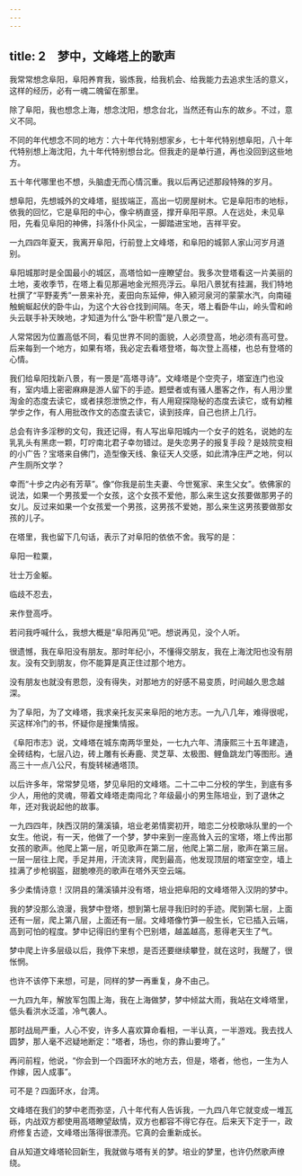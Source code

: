 ```yaml
---
---
---
```

title: 2　梦中，文峰塔上的歌声
---

我常常想念阜阳，阜阳养育我，锻炼我，给我机会、给我能力去追求生活的意义，这样的经历，必有一魂二魄留在那里。

除了阜阳，我也想念上海，想念沈阳，想念台北，当然还有山东的故乡。不过，意义不同。

不同的年代想念不同的地方：六十年代特别想家乡，七十年代特别想阜阳，八十年代特别想上海沈阳，九十年代特别想台北。但我走的是单行道，再也没回到这些地方。

五十年代哪里也不想，头脑虚无而心情沉重。我以后再记述那段特殊的岁月。

想阜阳，先想城外的文峰塔，挺拔端正，高出一切房屋树木。它是阜阳市的地标，依我的回忆，它是阜阳的中心，像伞柄直竖，撑开阜阳平原。人在远处，未见阜阳，先看见阜阳的神佛，抖落仆仆风尘，一脚踏进宝地，吉祥平安。

一九四四年夏天，我离开阜阳，行前登上文峰塔，和阜阳的城郭人家山河岁月道别。

阜阳城那时是全国最小的城区，高塔恰如一座瞭望台。我多次登塔看这一片美丽的土地，麦收季节，在塔上看见那遍地金光照亮浮云。阜阳八景犹有挂漏，我们特地杜撰了“平野麦秀”一景来补充，麦田向东延伸，伸入颍河泉河的蒙蒙水汽，向南碰触蜿蜒起伏的卧牛山，为这个大谷仓找到间隔。冬天，塔上看卧牛山，岭头雪和岭头云联手补天映地，才知道为什么“卧牛积雪”是八景之一。

人常常因为位置高低不同，看见世界不同的面貌，人必须登高，地必须有高可登。后来每到一个地方，如果有塔，我必定去看塔登塔，每次登上高楼，也总有登塔的心情。

我们给阜阳找新八景，有一景是“高塔寻诗”。文峰塔是个空壳子，塔室连门也没有，室内墙上密密麻麻是游人留下的手迹。题壁者或有骚人墨客之作，有人用沙里淘金的态度去读它，或者挟怨泄愤之作，有人用窥探隐秘的态度去读它，或有幼稚学步之作，有人用批改作文的态度去读它，读到技痒，自己也挤上几行。

总会有许多淫秽的文句，我还记得，有人写出阜阳城内一个女子的姓名，说她的左乳乳头有黑痣一颗，叮咛南北君子幸勿错过。是失恋男子的报复手段？是妓院变相的小广告？宝塔来自佛门，造型像天线、象征天人交感，如此清净庄严之地，何以产生厕所文学？

幸而“十步之内必有芳草”。像“你我是前生夫妻、今世冤家、来生父女”。依佛家的说法，如果一个男孩爱一个女孩，这个女孩不爱他，那么来生这女孩要做那男子的女儿。反过来如果一个女孩爱一个男孩，这男孩不爱她，那么来生这男孩要做那女孩的儿子。

在塔里，我也留下几句话，表示了对阜阳的依依不舍。我写的是：

阜阳一粒粟，

壮士万金躯。

临歧不忍去，

来作登高呼。



若问我呼喊什么，我想大概是“阜阳再见”吧。想说再见，没个人听。

很遗憾，我在阜阳没有朋友。那时年纪小，不懂得交朋友，我在上海沈阳也没有朋友。没有交到朋友，你不能算是真正住过那个地方。

没有朋友也就没有恩怨，没有得失，对那地方的好感不易变质，时间越久思念越深。

为了阜阳，为了文峰塔，我求亲托友买来阜阳的地方志。一九八几年，难得很呢，买这样冷门的书，怀疑你是搜集情报。

《阜阳市志》说，文峰塔在城东南两华里处，一七九六年、清康熙三十五年建造，全砖结构，七层八边，砖上雕有长寿鹿、灵芝草、太极图、鲤鱼跳龙门等图形。通高三十一点八公尺，有旋转梯通塔顶。

以后许多年，常常梦见塔，梦见阜阳的文峰塔。二十二中二分校的学生，到底有多少人，用他的灵魂，带着文峰塔走南闯北？年级最小的男生陈培业，到了退休之年，还对我说起他的故事。

一九四四年，陕西汉阴的蒲溪镇，培业老弟情窦初开，暗恋二分校歌咏队里的一个女生。他说，有一天，他做了一个梦，梦中来到一座高耸入云的宝塔，塔上传出那女孩的歌声。他爬上第一层，听见歌声在第二层，他爬上第二层，歌声在第三层。一层一层往上爬，手足并用，汗流浃背，爬到最高，他发现顶层的塔室空空，墙上挂满了步枪钢盔，甜脆嘹亮的歌声在塔外天空云端。

多少柔情诗意！汉阴县的蒲溪镇并没有塔，培业把阜阳的文峰塔带入汉阴的梦中。

我的梦没那么浪漫，我梦中登塔，想到第七层寻我旧时的手迹。爬到第七层，上面还有一层，爬上第八层，上面还有一层。文峰塔像竹笋一般生长，它已插入云端，高到可怕的程度。梦中记得旧约里有个巴别塔，越盖越高，惹得老天生了气。

梦中爬上许多层级以后，我停下来想，是否还要继续攀登，就在这时，我醒了，很怅惘。

也许不该停下来想，可是，同样的梦一再重复，身不由己。

一九四九年，解放军包围上海，我在上海做梦，梦中倾盆大雨，我站在文峰塔里，低头看洪水泛滥，冷气袭人。

那时战局严重，人心不安，许多人喜欢算命看相，一半认真，一半游戏。我去找人圆梦，那人毫不迟疑地断定：“塔者，场也，你的靠山要垮了。”

再问前程，他说，“你会到一个四面环水的地方去，但是，塔者，他也，一生为人作嫁，因人成事”。

可不是？四面环水，台湾。

文峰塔在我们的梦中老而弥坚，八十年代有人告诉我，一九四八年它就变成一堆瓦砾，内战双方都使用高塔瞭望敌情，双方也都容不得它存在。后来天下定于一，政府修复古迹，文峰塔出落得很漂亮。它真的会重新成长。

自从知道文峰塔轮回新生，我就做与塔有关的梦。培业的梦里，也许仍然歌声缭绕。